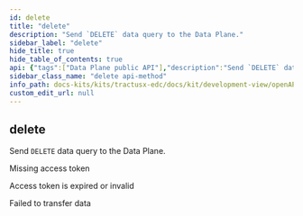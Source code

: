 ```yaml
---
id: delete
title: "delete"
description: "Send `DELETE` data query to the Data Plane."
sidebar_label: "delete"
hide_title: true
hide_table_of_contents: true
api: {"tags":["Data Plane public API"],"description":"Send `DELETE` data query to the Data Plane.","operationId":"delete","responses":{"400":{"description":"Missing access token"},"403":{"description":"Access token is expired or invalid"},"500":{"description":"Failed to transfer data"}},"method":"delete","path":"/{any}","servers":[{"url":"/"}],"info":{"title":"control-api","description":"REST API documentation for the control-api","version":"0.1.3-SNAPSHOT"},"postman":{"name":"delete","description":{"content":"Send `DELETE` data query to the Data Plane.","type":"text/plain"},"url":{"path":[":any"],"host":["{{baseUrl}}"],"query":[],"variable":[]},"method":"DELETE"}}
sidebar_class_name: "delete api-method"
info_path: docs-kits/kits/tractusx-edc/docs/kit/development-view/openAPI/control-api/control-api
custom_edit_url: null
---
```



## delete



Send `DELETE` data query to the Data Plane.

<div><ApiTabs><TabItem label={"400"} value={"400"}><div>

Missing access token

</div><div></div></TabItem><TabItem label={"403"} value={"403"}><div>

Access token is expired or invalid

</div><div></div></TabItem><TabItem label={"500"} value={"500"}><div>

Failed to transfer data

</div><div></div></TabItem></ApiTabs></div>
      